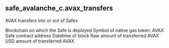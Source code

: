 ## safe_avalanche_c.avax_transfers 
AVAX transfers into or out of Safes

<ParamField path="blockchain">
Blockchain on which the Safe is deployed
</ParamField>
<ParamField path="symbol">
Symbol of native gas token: AVAX
</ParamField>
<ParamField path="address">
Safe contract address
</ParamField>
<ParamField path="block_date">

</ParamField>
<ParamField path="block_month">

</ParamField>
<ParamField path="block_time">
Datetime of block
</ParamField>
<ParamField path="amount_raw">
Raw amount of transferred AVAX
</ParamField>
<ParamField path="tx_hash">

</ParamField>
<ParamField path="trace_address">

</ParamField>
<ParamField path="amount_usd">
USD amount of transferred AVAX
</ParamField>
